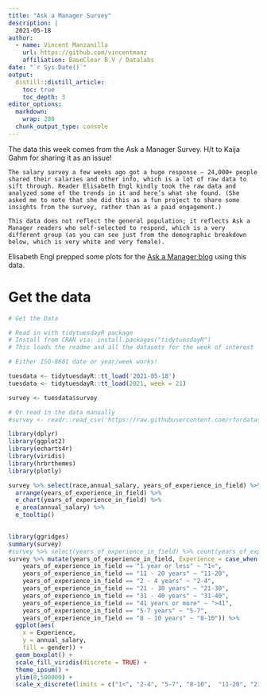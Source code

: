 ```yaml
---
title: "Ask a Manager Survey"
description: |
  2021-05-18
author:
  - name: Vincent Manzanilla
    url: https://github.com/vincentmanz
    affiliation: BaseClear B.V / Datalabs
date: "`r Sys.Date()`"
output:
  distill::distill_article:
    toc: true
    toc_depth: 3
editor_options: 
  markdown: 
    wrap: 200
  chunk_output_type: console
---
```




The data this week comes from the Ask a Manager Survey. H/t to Kaija Gahm for sharing it as an issue!

    The salary survey a few weeks ago got a huge response — 24,000+ people shared their salaries and other info, which is a lot of raw data to sift through. Reader Elisabeth Engl kindly took the raw data and analyzed some of the trends in it and here’s what she found. (She asked me to note that she did this as a fun project to share some insights from the survey, rather than as a paid engagement.)

    This data does not reflect the general population; it reflects Ask a Manager readers who self-selected to respond, which is a very different group (as you can see just from the demographic breakdown below, which is very white and very female).

Elisabeth Engl prepped some plots for the [Ask a Manager blog](https://www.askamanager.org/2021/05/some-findings-from-24000-peoples-salaries.html) using this data.

# Get the data

```r
# Get the Data

# Read in with tidytuesdayR package 
# Install from CRAN via: install.packages("tidytuesdayR")
# This loads the readme and all the datasets for the week of interest

# Either ISO-8601 date or year/week works!

tuesdata <- tidytuesdayR::tt_load('2021-05-18')
tuesdata <- tidytuesdayR::tt_load(2021, week = 21)

survey <- tuesdata$survey

# Or read in the data manually
#survey <- readr::read_csv('https://raw.githubusercontent.com/rfordatascience/tidytuesday/master/data/2021/2021-05-18/survey.csv')

```


```r
library(dplyr)
library(ggplot2)
library(echarts4r)
library(viridis)
library(hrbrthemes)
library(plotly)
```


```r
survey %>% select(race,annual_salary, years_of_experience_in_field) %>% 
  arrange(years_of_experience_in_field) %>%
  e_chart(years_of_experience_in_field) %>%
  e_area(annual_salary) %>%
  e_tooltip()
  


```

```r
library(ggridges)
summary(survey)
#survey %>% select(years_of_experience_in_field) %>% count(years_of_experience_in_field)
survey %>% mutate(years_of_experience_in_field, Experience = case_when(
    years_of_experience_in_field == "1 year or less" ~ "1<",
    years_of_experience_in_field == "11 - 20 years" ~ "11-20",
    years_of_experience_in_field == "2 - 4 years" ~ "2-4",
    years_of_experience_in_field == "21 - 30 years" ~ "21-30",
    years_of_experience_in_field == "31 - 40 years" ~ "31-40",
    years_of_experience_in_field == "41 years or more" ~ ">41",
    years_of_experience_in_field == "5-7 years" ~ "5-7",
    years_of_experience_in_field == "8 - 10 years" ~ "8-10")) %>%
  ggplot(aes(
    x = Experience,
    y = annual_salary,
    fill = gender)) +
  geom_boxplot() +
  scale_fill_viridis(discrete = TRUE) +
  theme_ipsum() +
  ylim(0,500000) +
  scale_x_discrete(limits = c("1<", "2-4", "5-7", "8-10",  "11-20", "21-30", "31-40", ">41"))


```

